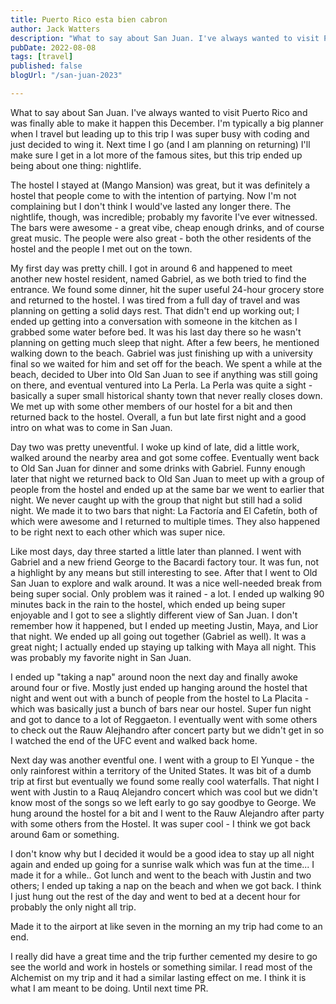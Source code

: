 ```yaml
---
title: Puerto Rico esta bien cabron
author: Jack Watters
description: "What to say about San Juan. I've always wanted to visit Puerto Rico and was finally able to make it happen this December."
pubDate: 2022-08-08
tags: [travel]
published: false
blogUrl: "/san-juan-2023"

---
```


What to say about San Juan. I've always wanted to visit Puerto Rico and was finally able to make it happen this December. I'm typically a big planner when I travel but leading up to this trip I was super busy with coding and just decided to wing it. Next time I go (and I am planning on returning) I'll make sure I get in a lot more of the famous sites, but this trip ended up being about one thing: nightlife.

The hostel I stayed at (Mango Mansion) was great, but it was definitely a hostel that people come to with the intention of partying. Now I'm not complaining but I don't think I would've lasted any longer there. The nightlife, though, was incredible; probably my favorite I've ever witnessed. The bars were awesome - a great vibe, cheap enough drinks, and of course great music. The people were also great - both the other residents of the hostel and the people I met out on the town. 

My first day was pretty chill. I got in around 6 and happened to meet another new hostel resident, named Gabriel, as we both tried to find the entrance. We found some dinner, hit the super useful 24-hour grocery store and returned to the hostel. I was tired from a full day of travel and was planning on getting a solid days rest. That didn't end up working out; I ended up getting into a conversation with someone in the kitchen as I grabbed some water before bed. It was his last day there so he wasn't planning on getting much sleep that night. After a few beers, he mentioned walking down to the beach. Gabriel was just finishing up with a university final so we waited for him and set off for the beach. We spent a while at the beach, decided to Uber into Old San Juan to see if anything was still going on there, and eventual ventured into La Perla. La Perla was quite a sight - basically a super small historical shanty town that never really closes down. We met up with some other members of our hostel for a bit and then returned back to the hostel. Overall, a fun but late first night and a good intro on what was to come in San Juan.

Day two was pretty uneventful. I woke up kind of late, did a little work, walked around the nearby area and got some coffee. Eventually went back to Old San Juan for dinner and some drinks with Gabriel. Funny enough later that night we returned back to Old San Juan to meet up with a group of people from the hostel and ended up at the same bar we went to earlier that night. We never caught up with the group that night but still had a solid night. We made it to two bars that night: La Factoría and El Cafetín, both of which were awesome and I returned to multiple times. They also happened to be right next to each other which was super nice.

Like most days, day three started a little later than planned. I went with Gabriel and a new friend George to the Bacardi factory tour. It was fun, not a highlight by any means but still interesting to see. After that I went to Old San Juan to explore and walk around. It was a nice well-needed break from being super social. Only problem was it rained - a lot. I ended up walking 90 minutes back in the rain to the hostel, which ended up being super enjoyable and I got to see a slightly different view of San Juan. I don't remember how it happened, but I ended up meeting Justin, Maya, and Lior that night. We ended up all going out together (Gabriel as well). It was a great night; I actually ended up staying up talking with Maya all night. This was probably my favorite night in San Juan.

I ended up "taking a nap" around noon the next day and finally awoke around four or five. Mostly just ended up hanging around the hostel that night and went out with a bunch of people from the hostel to La Placita - which was basically just a bunch of bars near our hostel. Super fun night and got to dance to a lot of Reggaeton. I eventually went with some others to check out the Rauw Alejhandro after concert party but we didn't get in so I watched the end of the UFC event and walked back home.

Next day was another eventful one. I went with a group to El Yunque - the only rainforest within a territory of the United States. It was bit of a dumb trip at first but eventually we found some really cool waterfalls. That night I went with Justin to a Rauq Alejandro concert which was cool but we didn't know most of the songs so we left early to go say goodbye to George. We hung around the hostel for a bit and I went to the Rauw Alejandro after party with some others from the Hostel. It was super cool - I think we got back around 6am or something. 

I don't know why but I decided it would be a good idea to stay up all night again and ended up going for a sunrise walk which was fun at the time... I made it for a while.. Got lunch and went to the beach with Justin and two others; I ended up taking a nap on the beach and when we got back. I think I just hung out the rest of the day and went to bed at a decent hour for probably the only night all trip. 

Made it to the airport at like seven in the morning an my trip had come to an end.

I really did have a great time and the trip further cemented my desire to go see the world and work in hostels or something similar. I read most of the Alchemist on my trip and it had a similar lasting effect on me. I think it is what I am meant to be doing. Until next time PR.